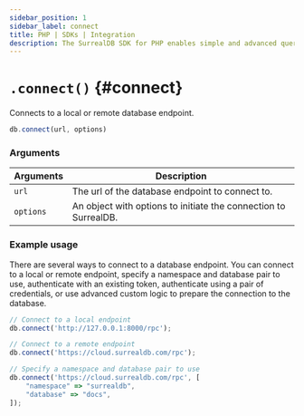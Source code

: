 ```yaml
---
sidebar_position: 1
sidebar_label: connect
title: PHP | SDKs | Integration
description: The SurrealDB SDK for PHP enables simple and advanced querying of a remote or embedded database.
---
```


# `.connect()` {#connect}

Connects to a local or remote database endpoint.

```javascript title="Method Syntax"
db.connect(url, options)
```

### Arguments
<table>
    <thead>
        <tr>
            <th colspan="2" scope="col">Arguments</th>
            <th colspan="2" scope="col">Description</th>
        </tr>
    </thead>  
    <tbody>
        <tr>
            <td colspan="2" scope="row" data-label="Arguments">
                <code>url</code>
            </td>
            <td colspan="2" scope="row" data-label="Description">
                The url of the database endpoint to connect to.
            </td>
        </tr>
                <tr>
            <td colspan="2" scope="row" data-label="Arguments">
                <code>options</code>
            </td>
            <td colspan="2" scope="row" data-label="Description">
                An object with options to initiate the connection to SurrealDB.
            </td>
        </tr>
    </tbody>
</table>

### Example usage

There are several ways to connect to a database endpoint. You can connect to a local or remote endpoint, specify a namespace and database pair to use, authenticate with an existing token, authenticate using a pair of credentials, or use advanced custom logic to prepare the connection to the database.

```javascript
// Connect to a local endpoint
db.connect('http://127.0.0.1:8000/rpc');

// Connect to a remote endpoint
db.connect('https://cloud.surrealdb.com/rpc');

// Specify a namespace and database pair to use
db.connect('https://cloud.surrealdb.com/rpc', [
	"namespace" => "surrealdb",
	"database" => "docs",
]);
```